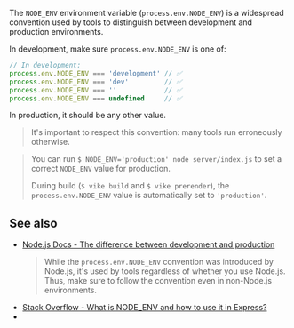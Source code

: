 
The `NODE_ENV` environment variable (`process.env.NODE_ENV`) is a <Link href="#see-also">widespread convention</Link> used by tools to distinguish between development and production environments.

In development, make sure `process.env.NODE_ENV` is one of:

```js
// In development:
process.env.NODE_ENV === 'development' // ✅
process.env.NODE_ENV === 'dev'         // ✅
process.env.NODE_ENV === ''            // ✅
process.env.NODE_ENV === undefined     // ✅
```

In production, it should be any other value.

> It's important to respect this convention: many tools run erroneously otherwise.

> You can run `$ NODE_ENV='production' node server/index.js` to set a correct `NODE_ENV` value for production.
>
> During build (`$ vike build` and `$ vike prerender`), the `process.env.NODE_ENV` value is automatically set to `'production'`.

## See also

 - [Node.js Docs - The difference between development and production](https://nodejs.org/en/learn/getting-started/nodejs-the-difference-between-development-and-production#:~:text=You%20can%20signal%20Node.js%20that%20you%20are%20running%20in%20production%20by%20setting%20the%20NODE_ENV%3Dproduction%20environment%20variable.)
   > While the `process.env.NODE_ENV` convention was introduced by Node.js, it's used by tools regardless of whether you use Node.js. Thus, make sure to follow the convention even in non-Node.js environments.
 - [Stack Overflow - What is NODE_ENV and how to use it in Express?](https://stackoverflow.com/questions/16978256/what-is-node-env-and-how-to-use-it-in-express/16979503#16979503:~:text=NODE_ENV%20specifically%20is%20used%20(by%20convention)%20to%20state%20whether%20a%20particular%20environment%20is%20a%20production%20or%20a%20development%20environment.)
- <Link href="/warning/setup" />
